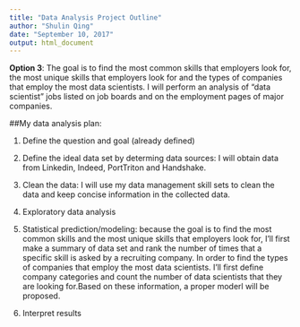 ```yaml
---
title: "Data Analysis Project Outline"
author: "Shulin Qing"
date: "September 10, 2017"
output: html_document
---
```


**Option 3**: The goal is to find the most common skills that employers look for, the most unique skills that employers look for and the types of companies that employ the most data scientists. I will perform an analysis of “data scientist” jobs listed on job boards and on the employment pages of major companies. 

##My data analysis plan:  

1. Define the question and goal (already defined)  

2. Define the ideal data set by determing data sources: I will obtain data from Linkedin, Indeed, PortTriton and Handshake.  

3. Clean the data: I will use my data management skill sets to clean the data and keep concise information in the collected data.     

4. Exploratory data analysis  

5. Statistical prediction/modeling: because the goal is to find the most common skills and the most unique skills that employers look for, I'll first make a summary of data set and rank the number of times that a specific skill is asked by a recruiting company. In order to find the types of companies that employ the most data scientists. I'll first define company categories and count the number of data scientists that they are looking for.Based on these information, a proper moderl will be proposed.

6. Interpret results  

